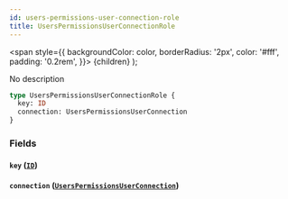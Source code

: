 ```yaml
---
id: users-permissions-user-connection-role
title: UsersPermissionsUserConnectionRole
---
```


<span
style={{
      backgroundColor: color,
      borderRadius: '2px',
      color: '#fff',
      padding: '0.2rem',
    }}>
{children}
</span>
);

No description

```graphql
type UsersPermissionsUserConnectionRole {
  key: ID
  connection: UsersPermissionsUserConnection
}
```

### Fields

#### `key` ([`ID`](/v1/scalars/id))

#### `connection` ([`UsersPermissionsUserConnection`](/v1/objects/users-permissions-user-connection))
